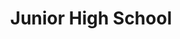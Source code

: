 ---
title: Junior High School
company: IDN Boarding School
location: Jonggol
from: 2023
to: Now # Use 'Now' if the job is still active
url: https://idn.sch.id
---